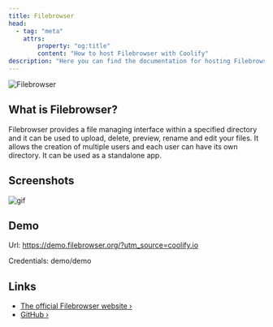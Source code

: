 ```yaml
---
title: Filebrowser
head:
  - tag: "meta"
    attrs:
        property: "og:title"
        content: "How to host Filebrowser with Coolify"
description: "Here you can find the documentation for hosting Filebrowser with Coolify."
---
```



<Badge text="One-click setup." variant="note" size="large" />

![Filebrowser](https://raw.githubusercontent.com/filebrowser/logo/master/banner.png)

## What is Filebrowser?

Filebrowser provides a file managing interface within a specified directory and it can be used to upload, delete, preview, rename and edit your files. It allows the creation of multiple users and each user can have its own directory. It can be used as a standalone app.

## Screenshots

![gif](https://user-images.githubusercontent.com/5447088/50716739-ebd26700-107a-11e9-9817-14230c53efd2.gif)

## Demo

Url: https://demo.filebrowser.org/?utm_source=coolify.io

Credentials: demo/demo

## Links

- [The official Filebrowser website ›](https://filebrowser.org?utm_source=coolify.io)
- [GitHub ›](https://github.com/filebrowser/filebrowser?utm_source=coolify.io)
